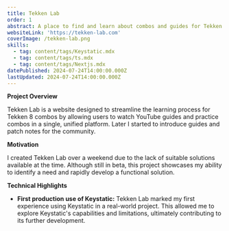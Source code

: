 ```yaml
---
title: Tekken Lab
order: 1
abstract: A place to find and learn about combos and guides for Tekken 8
websiteLink: 'https://tekken-lab.com'
coverImage: /tekken-lab.png
skills:
  - tag: content/tags/Keystatic.mdx
  - tag: content/tags/ts.mdx
  - tag: content/tags/Nextjs.mdx
datePublished: 2024-07-24T14:00:00.000Z
lastUpdated: 2024-07-24T14:00:00.000Z
---
```


**Project Overview**

Tekken Lab is a website designed to streamline the learning process for Tekken 8 combos by allowing users to watch YouTube guides and practice combos in a single, unified platform. Later I started to introduce guides and patch notes for the community. 

**Motivation**

I created Tekken Lab over a weekend due to the lack of suitable solutions available at the time. Although still in beta, this project showcases my ability to identify a need and rapidly develop a functional solution.

**Technical Highlights**

* **First production use of Keystatic:** Tekken Lab marked my first experience using Keystatic in a real-world project. This allowed me to explore Keystatic's capabilities and limitations, ultimately contributing to its further development.
